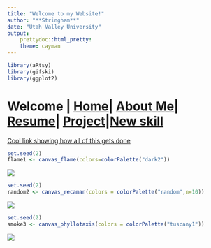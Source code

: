 ```yaml
---
title: "Welcome to my Website!"
author: "**Stringham**"
date: "Utah Valley University"
output: 
    prettydoc::html_pretty:
    theme: cayman
---
```



```r
library(aRtsy)
library(gifski)
library(ggplot2)
```

# Welcome | [Home](ContactInfo.html)| [About Me](AboutMe.html)| [Resume](Resume.html)| [Project](Project.html)|[New skill](New.html)

[Cool link showing how all of this gets done](https://flam3.com/flame_draves.pdf)

```r
set.seed(2)
flame1 <- canvas_flame(colors=colorPalette("dark2"))
```
![](Images/flame1.png)

```r
set.seed(2)
random2 <- canvas_recaman(colors = colorPalette("random",n=10))
```
![](Images/Random2.png)

```r
set.seed(2)
smoke3 <- canvas_phyllotaxis(colors = colorPalette("tuscany1"))
```
![](Images/smoke3.png)

